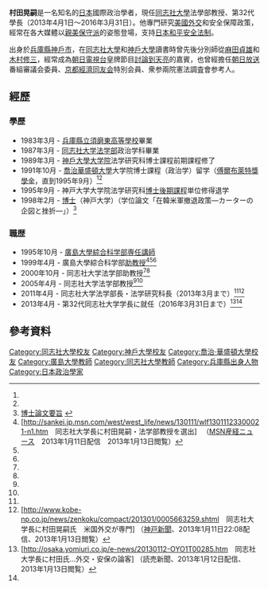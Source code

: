 '''村田晃嗣'''{{BD|1964年|7月13日|}}是一名知名的[[日本|日本]]國際政治學者，現任[[同志社大學|同志社大學]]法學部教授、第32代學長（2013年4月1日～2016年3月31日）。他專門研究[[美國外交|美國外交]]和安全保障政策，經常在各大媒體以[[親美|親美]][[保守派|保守派]]的姿態登場，支持[[日本和平安全法制|日本和平安全法制]]。

出身於[[兵庫縣|兵庫縣]][[神戶市|神戶市]]，在[[同志社大學|同志社大學]]和[[神戶大學|神戶大學]]讀書時曾先後分別師從[[麻田貞雄|麻田貞雄]]和[[木村修三|木村修三]]，經常成為[[朝日電視台|朝日電視台]]皇牌節目[[討論到天亮|討論到天亮]]的嘉賓，也曾經擔任[[朝日放送|朝日放送]]番組審議会委員、[[京都經濟同友会|京都經濟同友会]]特別会員、衆参兩院憲法調査會参考人。
== 經歷 ==
=== 學歷 ===
*1983年{{0}}3月 - [[兵庫縣立須磨東高等學校|兵庫縣立須磨東高等學校]]畢業
*1987年{{0}}3月 - [[同志社大学|同志社大学]][[法学部|法学部]]政治学科畢業
*1989年{{0}}3月 - [[神戶大學|神戶大學]][[研究所|大学院]]法学研究科博士課程前期課程修了
*1991年10月 - [[喬治華盛頓大學|喬治華盛頓大學]]大学院博士課程（政治学）留学（[[傅爾布萊特計畫|傅爾布萊特獎學金]]，直到1995年9月）<ref name = Yomiuri-MURATAsiDOUSHISYAGAKUTYOU/><ref name = KOBE-MURATAGAKUTYOUTANJOU/>
*1995年{{0}}9月 - 神戸大学大学院法学研究科[[博士後期課程|博士後期課程]]単位修得退学
*1998年{{0}}2月 - [[博士|博士]]（神戸大学）（学位論文「在韓米軍撤退政策―カーターの企図と挫折―」）<ref name=Sankei-MURATAsiGAKUTYOUHE>[http://www.law.kobe-u.ac.jp/hakushi/murata.pdf 博士論文要旨] {{webarchive|url=https://web.archive.org/web/20160304191003/http://www.law.kobe-u.ac.jp/hakushi/murata.pdf |date=2016-03-04 }}</ref>

=== 職歴 ===
* 1995年10月 - [[廣島大學|廣島大學]][[綜合科学部|綜合科学部]][[講師_(教育)|専任講師]]
* 1999年{{0}}4月 - 廣島大學綜合科学部[[助教授|助教授]]<ref>[http://sankei.jp.msn.com/west/west_life/news/130111/wlf13011123300021-n1.htm　同志社大学長に村田晃嗣・法学部教授を選出] {{webarchive|url=https://web.archive.org/web/20130113015806/http://sankei.jp.msn.com/west/west_life/news/130111/wlf13011123300021-n1.htm |date=2013-01-13 }}　（[[産経新聞|MSN産経ニュース]]　2013年1月11日配信　2013年1月13日閲覧）</ref><ref name = Yomiuri-MURATAsiDOUSHISYAGAKUTYOU/><ref name = KOBE-MURATAGAKUTYOUTANJOU/>
* 2000年10月 - 同志社大学法学部助教授<ref name = Yomiuri-MURATAsiDOUSHISYAGAKUTYOU/><ref name = KOBE-MURATAGAKUTYOUTANJOU/>
* 2005年{{0}}4月 - 同志社大学法学部教授<ref name = Yomiuri-MURATAsiDOUSHISYAGAKUTYOU/><ref name = KOBE-MURATAGAKUTYOUTANJOU/>
* 2011年{{0}}4月 - 同志社大学法学部長・法学研究科長（2013年3月まで）<ref name = Yomiuri-MURATAsiDOUSHISYAGAKUTYOU/><ref name = KOBE-MURATAGAKUTYOUTANJOU>[http://www.kobe-np.co.jp/news/zenkoku/compact/201301/0005663259.shtml　同志社大学長に村田晃嗣氏　米国外交が専門] {{Wayback|url=http://www.kobe-np.co.jp/news/zenkoku/compact/201301/0005663259.shtml |date=20130120180001 }}（[[神戸新聞|神戸新聞]]、2013年1月11日22:08配信、2013年1月13日閲覧）</ref>　
* 2013年{{0}}4月 - 第32代同志社大学学長に就任（2016年3月31日まで）<ref name=Yomiuri-MURATAsiDOUSHISYAGAKUTYOU>[http://osaka.yomiuri.co.jp/e-news/20130112-OYO1T00285.htm　同志社大学長に村田氏…外交・安保の論客] {{webarchive|url=https://web.archive.org/web/20130115045607/http://osaka.yomiuri.co.jp/e-news/20130112-OYO1T00285.htm |date=2013-01-15 }}（読売新聞、2013年1月12日配信、2013年1月13日閲覧）</ref><ref name = KOBE-MURATAGAKUTYOUTANJOU/>
==參考資料==
{{reflist}}
{{DEFAULTSORT:Murata}}
[[Category:同志社大學校友|Category:同志社大學校友]]
[[Category:神戶大學校友|Category:神戶大學校友]]
[[Category:喬治·華盛頓大學校友|Category:喬治·華盛頓大學校友]]
[[Category:廣島大學教師|Category:廣島大學教師]]
[[Category:同志社大學教師|Category:同志社大學教師]]
[[Category:兵庫縣出身人物|Category:兵庫縣出身人物]]
[[Category:日本政治學家|Category:日本政治學家]]